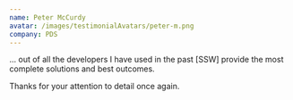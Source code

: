 ```yaml
---
name: Peter McCurdy
avatar: /images/testimonialAvatars/peter-m.png
company: PDS
---
```


... out of all the developers I have used in the past \[SSW] provide the most complete solutions and best outcomes.&#x20;

Thanks for your attention to detail once again.
